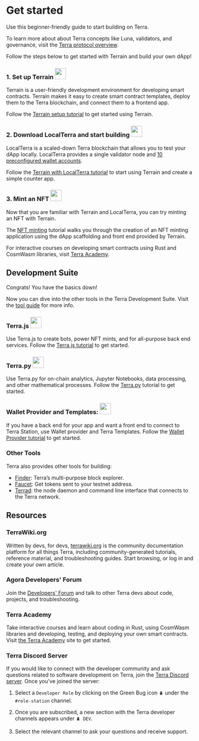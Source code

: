 
# Get started  

Use this beginner-friendly guide to start building on Terra. 

<Admonition type="tip" title="Learn about Terra">

To learn more about about Terra concepts like Luna, validators, and governance, visit the [Terra protocol overview](../learn/protocol.mdx). 

</Admonition>


Follow the steps below to get started with Terrain and build your own dApp!

### 1. Set up Terrain <img src="/img/terrain.png" height="30px" />

Terrain is a user-friendly development environment for developing smart contracts. Terrain makes it easy to create smart contract templates, deploy them to the Terra blockchain, and connect them to a frontend app.

Follow the [Terrain setup tutorial](./terrain/initial-setup.mdx) to get started using Terrain. 

### 2. Download LocalTerra and start building <img src="/img/LocalTerra.svg" height="30px" />

LocalTerra is a scaled-down Terra blockchain that allows you to test your dApp locally. LocalTerra provides a single validator node and [10 preconfigured wallet accounts](./localterra/accounts.mdx). 

Follow the [Terrain with LocalTerra tutorial](./terrain/using-terrain-localterra.mdx) to start using Terrain and create a simple counter app. 

### 3. Mint an NFT <img src="/img/bullet_terra.svg" height="30px" />

Now that you are familiar with Terrain and LocalTerra, you can try minting an NFT with Terrain. 

The [NFT minting](./terrain/mint-an-nft.mdx) tutorial walks you through the creation of an NFT minting application using the dApp scaffolding and front end provided by Terrain. 

<Admonition type="tip" title="Terra Academy">

For interactive courses on developing smart contracts using Rust and CosmWasm libraries, visit [Terra Academy](https://academy.terra.money).

</Admonition>


## Development Suite

Congrats! You have the basics down! 

Now you can dive into the other tools in the Terra Development Suite. Visit the [tool guide](which-tools.mdx) for more info. 


### Terra.js <img src="/img/terra_js.svg" height="30px" />

Use Terra.js to create bots, power NFT mints, and for all-purpose back end services. Follow the [Terra.js tutorial](./terra-js/getting-started.mdx) to get started.

### Terra.py <img src="/img/terra_sdk.svg" height="30px" />

Use Terra.py for on-chain analytics, Jupyter Notebooks, data processing, and other mathematical processes. Follow the [Terra.py](https://terra-money.github.io/terra.py/tutorial.html) tutorial to get started.
 
### Wallet Provider and Templates: <img src="/img/Walletconnect.svg" height="30px" />

If you have a back end for your app and want a front end to connect to Terra Station, use Wallet provider and Terra Templates. Follow the [Wallet Provider tutorial](wallet-provider/wallet-provider-tutorial.mdx) to get started. 

### Other Tools

Terra also provides other tools for building:

- [Finder](https://finder.terra.money): Terra’s multi-purpose block explorer. 
- [Faucet](https://faucet.terra.money): Get tokens sent to your testnet address. 
- [Terrad](terrad/install-terrad.mdx): the node daemon and command line interface that connects to the Terra network. 

## Resources

### TerraWiki.org

Written by devs, for devs, [terrawiki.org](http://terrawiki.org) is the community documentation platform for all things Terra, including community-generated tutorials, reference material, and troubleshooting guides. Start browsing, or log in and create your own article.

### Agora Developers' Forum

Join the [Developers' Forum](https://agora.terra.money/c/developer/20) and talk to other Terra devs about code, projects, and troubleshooting.

### Terra Academy

Take interactive courses and learn about coding in Rust, using CosmWasm libraries and developing, testing, and deploying your own smart contracts. Visit [the Terra Academy](https://academy.terra.money) site to get started.

### Terra Discord Server

If you would like to connect with the developer community and ask questions related to software development on Terra, join the [Terra Discord server](https://discord.com/invite/sTmERSFnYW). Once you've joined the server:

1.  Select a `Developer Role` by clicking on the Green Bug icon `🪲` under the `#role-station` channel.

2. Once you are subscribed, a new section with the Terra developer channels appears under `🪲 DEV`. 

3. Select the relevant channel to ask your questions and receive support.
